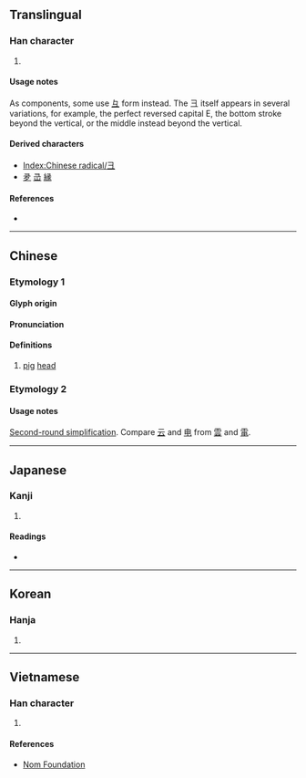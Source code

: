 {{also|ヨ|크|彑|𠀉|ㅌ}}
{{character info}}
==Translingual==
{{stroke order|type=animate}}

===Han character===
{{Han char|rn=58|rad=彐|as=00|sn=3|four=|canj=NMM,SM,XSM|ids=⿴コ一(GV),⿴ユ一(HTJK)}}

# {{mul-kangxi radical-def}}

====Usage notes====
As components, some use [[彑]] form instead. The 彐 itself appears in several variations, for example, the perfect reversed capital E, the bottom stroke beyond the vertical, or the middle instead beyond the vertical.

====Derived characters====
* [[Index:Chinese radical/彐]]
* [[夛]] [[㞪]] [[縁]]

====References====
* {{Han ref|kx=0362.040|dkj=09908|dj=0680.110|hdz=20960.090|uh=5F50|ud=24400}}

----

==Chinese==
{{zh-forms}}

===Etymology 1===
{{Han-glyphref|[[File:彐 (1).svg|16px]]}}

====Glyph origin====
{{Han etym}}

====Pronunciation====
{{zh-pron
|m=jì
|c=gai3
|h=pfs=kì
|mn=kè
|w=
|mc=y
|oc=
|ma=|ma2=
|cat=n
}}

====Definitions====
{{zh-hanzi}}

# [[pig]] [[head]]

===Etymology 2===
{{Han-glyphref|[[File:彐 (2).svg|16px]]}}
{{zh-see|雪|ss}}

====Usage notes====
[[w:Second round of simplified Chinese characters|Second-round simplification]]. Compare [[云]] and [[电]] from [[雲]] and [[電]].

----

==Japanese==

===Kanji===
{{ja-kanji|grade=|rs=彐00}}

# {{rfdef|ja|sort=彐00}}

====Readings====
* {{ja-readings|on=けい|kun=けいがしら}}

----

==Korean==

===Hanja===
{{ko-hanja|계}}

# {{rfdef|ko|sort=彐00}}

----

==Vietnamese==

===Han character===
{{vi-readings|rs=彐00|readings=kệ,kẹ,kí}}

# {{rfdef|vi|sort=彐00}}

====References====
* [http://nomfoundation.org/common/nom_details.php?codepoint=5F50 Nom Foundation]

[[Category:CJKV radicals| ]]